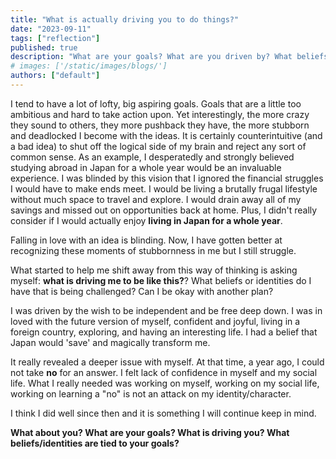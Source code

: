 ```yaml
---
title: "What is actually driving you to do things?"
date: "2023-09-11"
tags: ["reflection"]
published: true
description: "What are your goals? What are you driven by? What beliefs or identities are tied to those goals?"
# images: ['/static/images/blogs/']
authors: ["default"]
---
```


I tend to have a lot of lofty, big aspiring goals. Goals that are a little too ambitious and hard to take action upon. Yet interestingly, the more crazy they sound to others, they more pushback they have, the more stubborn and deadlocked I become with the ideas. It is certainly counterintuitive (and a bad idea) to shut off the logical side of my brain and reject any sort of common sense. As an example, I desperatedly and strongly believed studying abroad in Japan for a whole year would be an invaluable experience. I was blinded by this vision that I ignored the financial struggles I would have to make ends meet. I would be living a brutally frugal lifestyle without much space to travel and explore. I
would drain away all of my savings and missed out on opportunities back at home. Plus, I didn't really consider if I would actually enjoy **living in Japan for a whole year**.

Falling in love with an idea is blinding. Now, I have gotten better at recognizing these moments of stubbornness in me but I still struggle.

What started to help me shift away from this way of thinking is asking myself: **what is driving me to be like this?**? What beliefs or identities do I have that is being challenged? Can I be okay with another plan?

I was driven by the wish to be independent and be free deep down. I was in loved with the future version of myself, confident and joyful, living in a foreign country, exploring, and having an interesting life. I had a belief that Japan would 'save' and magically transform me.

It really revealed a deeper issue with myself. At that time, a year ago, I could not take **no** for an answer. I felt lack of confidence in myself and my social life. What I really needed was working on myself, working on my social life, working on learning a "no" is not an attack on my identity/character.

I think I did well since then and it is something I will continue keep in mind.

**What about you? What are your goals? What is driving you? What beliefs/identities are tied to your goals?**
